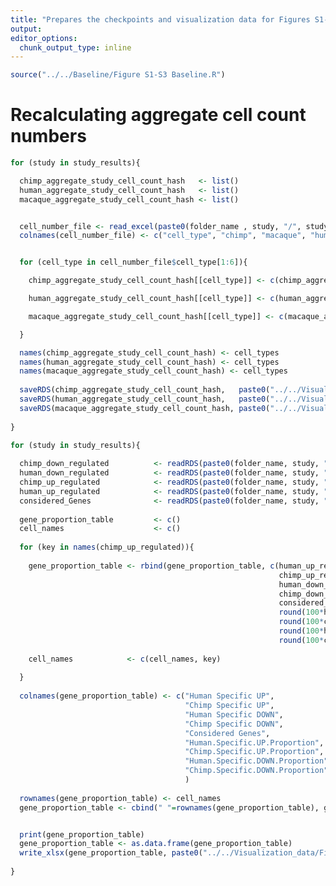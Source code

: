 ```yaml
---
title: "Prepares the checkpoints and visualization data for Figures S1-S3"
output: 
editor_options: 
  chunk_output_type: inline
---
```


```r

source("../../Baseline/Figure S1-S3 Baseline.R")

```



# Recalculating aggregate cell count numbers

```r

for (study in study_results){

  chimp_aggregate_study_cell_count_hash   <- list()
  human_aggregate_study_cell_count_hash   <- list()
  macaque_aggregate_study_cell_count_hash <- list()


  cell_number_file <- read_excel(paste0(folder_name , study, "/", study, "_MajorCellTypes.xlsx"))
  colnames(cell_number_file) <- c("cell_type", "chimp", "macaque", "human")


  for (cell_type in cell_number_file$cell_type[1:6]){

    chimp_aggregate_study_cell_count_hash[[cell_type]] <- c(chimp_aggregate_study_cell_count_hash[[cell_type]], as.numeric(round(cell_number_file[cell_number_file$cell_type == cell_type, "chimp"]*cell_number_file[cell_number_file$cell_type == "TOTAL", "chimp"]/100)[1, 1]))

    human_aggregate_study_cell_count_hash[[cell_type]] <- c(human_aggregate_study_cell_count_hash[[cell_type]], round(cell_number_file[cell_number_file$cell_type == cell_type, "human"]*cell_number_file[cell_number_file$cell_type == "TOTAL", "human"]/100)[1, 1])

    macaque_aggregate_study_cell_count_hash[[cell_type]] <- c(macaque_aggregate_study_cell_count_hash[[cell_type]], round(cell_number_file[cell_number_file$cell_type == cell_type, "human"]*cell_number_file[cell_number_file$cell_type == "TOTAL", "macaque"]/100)[1, 1])

  }

  names(chimp_aggregate_study_cell_count_hash) <- cell_types
  names(human_aggregate_study_cell_count_hash) <- cell_types
  names(macaque_aggregate_study_cell_count_hash) <- cell_types
  
  saveRDS(chimp_aggregate_study_cell_count_hash,   paste0("../../Visualization_data/Figure S1-S3/checkpoints/", study, "_chimp_numbers.rds"))
  saveRDS(human_aggregate_study_cell_count_hash,   paste0("../../Visualization_data/Figure S1-S3/checkpoints/", study, "_human_numbers.rds"))
  saveRDS(macaque_aggregate_study_cell_count_hash, paste0("../../Visualization_data/Figure S1-S3/checkpoints/", study, "_macaque_numbers.rds"))
  
}
```

```r

for (study in study_results){
   
  chimp_down_regulated          <- readRDS(paste0(folder_name, study, "/", study, FDR, "_original_CHIMP_DRGene_numbers.rds"))
  human_down_regulated          <- readRDS(paste0(folder_name, study, "/", study, FDR, "_original_HUMAN_DRGene_numbers.rds"))
  chimp_up_regulated            <- readRDS(paste0(folder_name, study, "/", study, FDR, "_original_CHIMP_URGene_numbers.rds"))
  human_up_regulated            <- readRDS(paste0(folder_name, study, "/", study, FDR, "_original_HUMAN_URGene_numbers.rds"))
  considered_Genes              <- readRDS(paste0(folder_name, study, "/", study, FDR, "_three_species_considered_Gene_Number.rds"))
  
  gene_proportion_table         <- c()
  cell_names                    <- c()
  
  for (key in names(chimp_up_regulated)){
    
    gene_proportion_table <- rbind(gene_proportion_table, c(human_up_regulated[[key]],    
                                                            chimp_up_regulated[[key]],    
                                                            human_down_regulated[[key]],  
                                                            chimp_down_regulated[[key]],  
                                                            considered_Genes[[key]],
                                                            round(100*human_up_regulated[[key]]/considered_Genes[[key]],   2),  
                                                            round(100*chimp_up_regulated[[key]]/considered_Genes[[key]],   2),  
                                                            round(100*human_down_regulated[[key]]/considered_Genes[[key]], 2),  
                                                            round(100*chimp_down_regulated[[key]]/considered_Genes[[key]], 2)))
    
    cell_names            <- c(cell_names, key)
    
  }
  
  colnames(gene_proportion_table) <- c("Human Specific UP",   
                                       "Chimp Specific UP",   
                                       "Human Specific DOWN", 
                                       "Chimp Specific DOWN", 
                                       "Considered Genes",
                                       "Human.Specific.UP.Proportion",
                                       "Chimp.Specific.UP.Proportion",
                                       "Human.Specific.DOWN.Proportion",
                                       "Chimp.Specific.DOWN.Proportion"
                                       )
                                       
  rownames(gene_proportion_table) <- cell_names
  gene_proportion_table <- cbind(" "=rownames(gene_proportion_table), gene_proportion_table)


  print(gene_proportion_table)
  gene_proportion_table <- as.data.frame(gene_proportion_table)
  write_xlsx(gene_proportion_table, paste0("../../Visualization_data/Figure S1-S3/", study, "_Figure_S1_to_S3_gene_table.xlsx"))
  
}
```
